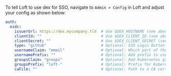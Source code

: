 To tell Loft to use dex for SSO, navigate to `Admin > Config` in Loft and adjust your config as shown below:
```yaml
auth:
  oidc:
    issuerUrl: https://dex.mycompany.tld  # Use $DEX_HOSTNAME (see above)
    clientId: ""                          # Use $DEX_CLIENT_ID (see above)
    clientSecret: ""                      # Use $DEX_CLIENT_SECRET (see above)
    type: "github"                        # Optional: SSO Login Button Icon ("", github, gitlab, microsoft, google)
    usernameClaim: "email"                # Optional: Which part of the dex token to use as Loft username (default: email)
    usernamePrefix: ""                    # Optional: Add prefix to usernameClaim for Loft username
    groupsClaim: "groups"                 # Optional: Add Kubernetes groups for this user
    groupsPrefix: "loft-"                 # Optional: Prefix for Kubernetes groups
    caFile: ""                            # Optional: Path to a CA cert of dex within the loft container (default: '')
```
